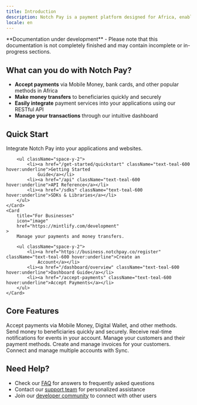 ```yaml
---
title: Introduction
description: Notch Pay is a payment platform designed for Africa, enabling businesses and developers to accept payments and make money transfers easily and securely.
locale: en
---
```


<Note type="warning">
  **Documentation under development** - Please note that this documentation is not completely finished and may contain incomplete or in-progress sections.
</Note>

## What can you do with Notch Pay?

- **Accept payments** via Mobile Money, bank cards, and other popular methods in Africa
- **Make money transfers** to beneficiaries quickly and securely
- **Easily integrate** payment services into your applications using our RESTful API
- **Manage your transactions** through our intuitive dashboard

## Quick Start

<CardGroup cols={2}>
    <Card
        title="For Developers"
        icon="pen-to-square"
        href="https://mintlify.com/quickstart"
    >
        Integrate Notch Pay into your applications and websites.

        <ul className="space-y-2">
            <li><a href="/get-started/quickstart" className="text-teal-600 hover:underline">Getting Started
                Guide</a></li>
            <li><a href="/api" className="text-teal-600 hover:underline">API Reference</a></li>
            <li><a href="/sdks" className="text-teal-600 hover:underline">SDKs & Libraries</a></li>
        </ul>
    </Card>
    <Card
        title="For Businesses"
        icon="image"
        href="https://mintlify.com/development"
    >
        Manage your payments and money transfers.

        <ul className="space-y-2">
            <li><a href="https://business.notchpay.co/register" className="text-teal-600 hover:underline">Create an
                Account</a></li>
            <li><a href="/dashboard/overview" className="text-teal-600 hover:underline">Dashboard Guide</a></li>
            <li><a href="/accept-payments" className="text-teal-600 hover:underline">Accept Payments</a></li>
        </ul>
    </Card>
</CardGroup>

## Core Features

<CardGroup cols={2}>
    <Card
        title="Payments"
        icon="palette"
        href="https://mintlify.com/settings/global"
    >
        Accept payments via Mobile Money, Digital Wallet, and other methods.
    </Card>
    <Card
        title="Transfers"
        icon="screwdriver-wrench"
        href="https://mintlify.com/content/components/accordions">
        Send money to beneficiaries quickly and securely.
    </Card>
    <Card title="Webhooks" icon="code" href="https://mintlify.com/api-playground/openapi">
        Receive real-time notifications for events in your account.
    </Card>
    <Card title="Customers" icon="screwdriver-wrench" href="https://mintlify.com/content/components/accordions">
        Manage your customers and their payment methods.
    </Card>
    <Card title="Invoices" icon="screwdriver-wrench" href="https://mintlify.com/content/components/accordions">
        Create and manage invoices for your customers.
    </Card>
    <Card
        title="Sync"
        icon="screwdriver-wrench"
        href="https://mintlify.com/content/components/accordions">
        Connect and manage multiple accounts with Sync.
    </Card>
</CardGroup>

## Need Help?

- Check our [FAQ](/faq) for answers to frequently asked questions
- Contact our [support team](mailto:hello@notchpay.co) for personalized assistance
- Join our [developer community](https://community.notchpay.co) to connect with other users